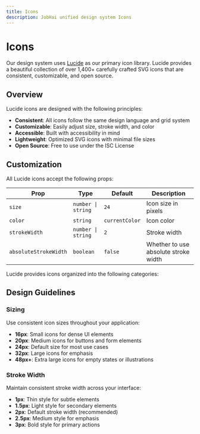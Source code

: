 ```yaml
---
title: Icons
description: JobHai unified design system Icons
---
```


# Icons

Our design system uses [Lucide](https://lucide.dev/icons/) as our primary icon library. Lucide provides a beautiful collection of over 1,400+ carefully crafted SVG icons that are consistent, customizable, and open source.

## Overview

Lucide icons are designed with the following principles:
- **Consistent**: All icons follow the same design language and grid system
- **Customizable**: Easily adjust size, stroke width, and color
- **Accessible**: Built with accessibility in mind
- **Lightweight**: Optimized SVG icons with minimal file sizes
- **Open Source**: Free to use under the ISC License





## Customization

All Lucide icons accept the following props:

| Prop | Type | Default | Description |
|------|------|---------|-------------|
| `size` | `number \| string` | `24` | Icon size in pixels |
| `color` | `string` | `currentColor` | Icon color |
| `strokeWidth` | `number \| string` | `2` | Stroke width |
| `absoluteStrokeWidth` | `boolean` | `false` | Whether to use absolute stroke width |




Lucide provides icons organized into the following categories:



## Design Guidelines

### Sizing

Use consistent icon sizes throughout your application:

- **16px**: Small icons for dense UI elements
- **20px**: Medium icons for buttons and form elements  
- **24px**: Default size for most use cases
- **32px**: Large icons for emphasis
- **48px+**: Extra large icons for empty states or illustrations

### Stroke Width

Maintain consistent stroke width across your interface:

- **1px**: Thin style for subtle elements
- **1.5px**: Light style for secondary elements
- **2px**: Default stroke width (recommended)
- **2.5px**: Medium style for emphasis
- **3px**: Bold style for primary actions



